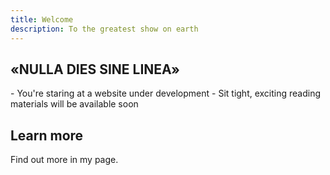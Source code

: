```yaml
---
title: Welcome
description: To the greatest show on earth
---
```


## «NULLA DIES SINE LINEA»

<Note title="Hi there!" type="success">
  - You're staring at a website under development
  - Sit tight, exciting reading materials will be available soon
</Note>

## Learn more

Find out more in my page.
